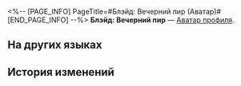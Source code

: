 <%-- [PAGE_INFO]
PageTitle=#Блэйд: Вечерний пир (Аватар)#
[END_PAGE_INFO] --%>
{{Предмет Инфобокс
|Название    = Блэйд: Вечерний пир
|id          = 200108
|Изображение = Аватар Блэйд Вечерний пир.png
|Тип         = Аватар профиля
|Инвентарь   = 
|Редкость    = 5
|Эффект      = 
|Описание    = Блэйд на особом задании.
|Источник1   = [[Аватар за открытие Чести Безымянных.]]
}}
{{Описание|''«Жить по сценарию мне неинтересно».''}}
'''Блэйд: Вечерний пир''' — [[Аватар профиля]].

==На других языках==
{{На других языках
|en   = Blade: Dinner Party
|zhs  = 刃•夜宴
|zht  = 刃•夜宴
|ja   = 刃・夜宴
|ko   = 블레이드•저녁 연회
|es   = Blade: Cena de gala
|fr   = Blade&nbsp;: Dîner de fête
|ru   = Блэйд: Вечерний пир
|th   = Blade - งานเลี้ยงมื้อค่ำ
|vi   = Blade - Tiệc Đêm
|de   = Blade: Dinnerparty
|id   = Blade - Perjamuan Malam
|pt   = Blade: Festa de Jantar
}}

==История изменений==
{{История изменений|3.5}}